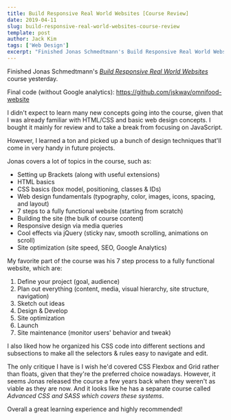 ```yaml
---
title: Build Responsive Real World Websites [Course Review]
date: 2019-04-11
slug: build-responsive-real-world-websites-course-review
template: post
author: Jack Kim
tags: ['Web Design']
excerpt: "Finished Jonas Schmedtmann's Build Responsive Real World Websites course yesterday..."
---
```


<MDXWrapper>

Finished Jonas Schmedtmann's _[Build Responsive Real World Websites](https://www.udemy.com/design-and-develop-a-killer-website-with-html5-and-css3)_ course yesterday.

Final code (without Google analytics): <https://github.com/jskway/omnifood-website>

I didn't expect to learn many new concepts going into the course, given that I was already familiar with HTML/CSS and basic web design concepts. I bought it mainly for review and to take a break from focusing on JavaScript.

However, I learned a ton and picked up a bunch of design techniques that'll come in very handy in future projects.

Jonas covers a lot of topics in the course, such as:  
- Setting up Brackets (along with useful extensions)  
- HTML basics  
- CSS basics (box model, positioning, classes & IDs)  
- Web design fundamentals (typography, color, images, icons, spacing, and layout)  
- 7 steps to a fully functional website (starting from scratch)  
- Building the site (the bulk of course content)  
- Responsive design via media queries  
- Cool effects via jQuery (sticky nav, smooth scrolling, animations on scroll)  
- Site optimization (site speed, SEO, Google Analytics)  
  
My favorite part of the course was his 7 step process to a fully functional website, which are:

  1. Define your project (goal, audience)
  2. Plan out everything (content, media, visual hierarchy, site structure, navigation)
  3. Sketch out ideas
  4. Design & Develop
  5. Site optimization
  6. Launch
  7. Site maintenance (monitor users' behavior and tweak)

I also liked how he organized his CSS code into different sections and subsections to make all the selectors & rules easy to navigate and edit.

The only critique I have is I wish he'd covered CSS Flexbox and Grid rather than floats, given that they're the preferred choice nowadays. However, it seems Jonas released the course a few years back when they weren't as viable as they are now. And it looks like he has a separate course called _Advanced CSS and SASS which covers these systems_.

Overall a great learning experience and highly recommended!

</MDXWrapper>
